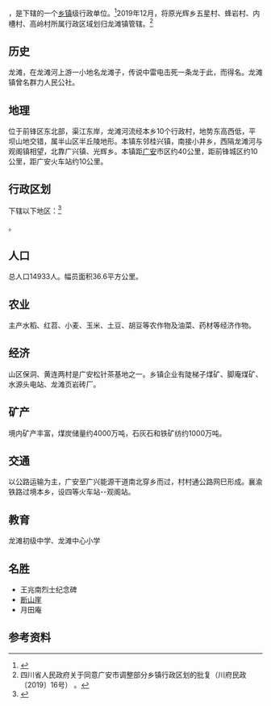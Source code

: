 {{中国乡级行政区|51/16/03/108/000
| 政府驻地 = 龙欣街99号
}}
'''{{PAGENAMEBASE}}'''，是{{PRC admin/fullname|51/16/03/108/000|3}}下辖的一个[[乡镇|乡镇]]级行政单位。<ref>{{PRC admin/ref sgc|{{PRC admin/parent|51/16/03/108/000}}}}</ref>2019年12月，将原光辉乡五星村、蜂岩村、内槽村、高岭村所属行政区域划归龙滩镇管辖。<ref>四川省人民政府关于同意广安市调整部分乡镇行政区划的批复（川府民政〔2019〕16号） 。</ref>

==历史==
龙滩，在龙滩河上游一小地名龙滩子，传说中雷电击死一条龙于此，而得名。龙滩镇曾名群力人民公社。

==地理==
位于前锋区东北部，渠江东岸，龙滩河流经本乡10个行政村，地势东高西低，平坝山地交错，属半山区半丘陵地形。本镇东邻桂兴镇，南接小井乡，西隔龙滩河与观阁镇相望，北靠广兴镇、光辉乡。本镇距[[广安|广安]]市区约40公里，距前锋城区约10公里，距广安火车站约10公里。

== 行政区划 ==
{{PAGENAMEBASE}}下辖以下地区：<ref>{{PRC admin/ref sgc|51/16/03/108/000}}</ref>

{{PRC admin/children|51/16/03/108/000}}。

==人口==
总人口14933人。幅员面积36.6平方公里。

==农业==
主产水稻、红苕、小麦、玉米、土豆、胡豆等农作物及油菜、药材等经济作物。

==经济==
山区保洞、黄连两村是广安松针茶基地之一。乡镇企业有陡梯子煤矿、脚庵煤矿、水源头电站、龙滩页岩砖厂。

==矿产==
境内矿产丰富，煤炭储量约4000万吨，石灰石和铁矿纺约1000万吨。

==交通==
以公路运输为主，广安至广兴能源干道南北穿乡而过，村村通公路网巳形成。襄渝铁路过境本乡，设四等火车站--观阁站。  

==教育==
龙滩初级中学、龙滩中心小学

==名胜==
*王兆南烈士纪念碑
*[[断山崖|断山崖]]
*月田庵

== 参考资料 ==
{{reflist}}

{{PRC admin/navcat|51/16/03/108/000}}